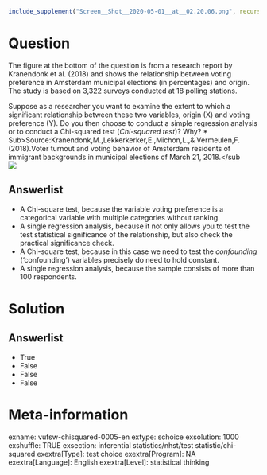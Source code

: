 ```r
include_supplement("Screen__Shot__2020-05-01__at__02.20.06.png", recursive = TRUE)
```

Question
========
The figure at the bottom of the question is from a research report by Kranendonk et al. (2018) and shows the relationship between voting preference in Amsterdam municipal elections (in percentages) and origin. The study is based on 3,322 surveys conducted at 18 polling stations.    
  
Suppose as a researcher you want to examine the extent to which a significant relationship between these two variables, origin (X) and voting preference (Y). Do you then choose to conduct a simple regression analysis or to conduct a Chi-squared test (*Chi-squared test*)? Why? 
* Sub>Source:Kranendonk,M.,Lekkerkerker,E.,Michon,L.,& Vermeulen,F. (2018).Voter turnout and voting behavior of Amsterdam residents of immigrant backgrounds in municipal elections of March 21, 2018.</sub   
![](Screen__Shot__2020-05-01__at__02.20.06.png)
  
<sub> </sub>

Answerlist
----------
* A Chi-square test, because the variable voting preference is a categorical variable with multiple categories without ranking.
* A single regression analysis, because it not only allows you to test the test statistical significance of the relationship, but also check the practical significance check.
* A Chi-square test, because in this case we need to test the *confounding* ('confounding') variables precisely do need to hold constant.
* A single regression analysis, because the sample consists of more than 100 respondents.

Solution
========

Answerlist
----------
* True
* False
* False
* False

Meta-information
================
exname: vufsw-chisquared-0005-en
extype: schoice
exsolution: 1000
exshuffle: TRUE
exsection: inferential statistics/nhst/test statistic/chi-squared
exextra[Type]: test choice
exextra[Program]: NA
exextra[Language]: English
exextra[Level]: statistical thinking

